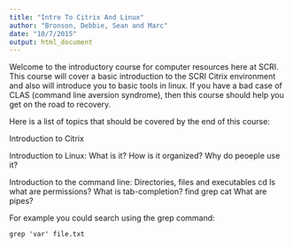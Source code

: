 ```yaml
---
title: "Intro To Citrix And Linux"
author: "Bronson, Debbie, Sean and Marc"
date: "10/7/2015"
output: html_document
---
```


Welcome to the introductory course for computer resources here at SCRI.  This course will cover a basic introduction to the SCRI Citrix environment and also will introduce you to basic tools in linux.  If you have a bad case of CLAS (command line aversion syndrome), then this course should help you get on the road to recovery.


Here is a list of topics that should be covered by the end of this course:

Introduction to Citrix


Introduction to Linux: What is it?  How is it organized?  Why do peoeple use it?


Introduction to the command line: Directories, files and executables
cd
ls
what are permissions?
What is tab-completion?
find
grep
cat
What are pipes?







For example you could search using the grep command:
```{}
grep 'var' file.txt
```

